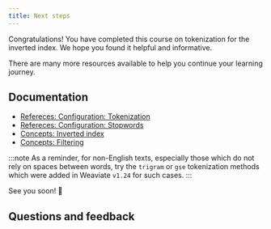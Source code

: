```yaml
---
title: Next steps
---
```


Congratulations! You have completed this course on tokenization for the inverted index. We hope you found it helpful and informative.

There are many more resources available to help you continue your learning journey.

## Documentation

- [Refereces: Configuration: Tokenization](/developers/weaviate/config-refs/schema/index.md#tokenization)
- [Refereces: Configuration: Stopwords](/developers/weaviate/config-refs/schema/index.md#invertedindexconfig--stopwords-stopword-lists)
- [Concepts: Inverted index](/developers/weaviate/concepts/indexing/inverted-indexes)
- [Concepts: Filtering](/developers/weaviate/concepts/prefiltering.md)

:::note
As a reminder, for non-English texts, especially those which do not rely on spaces between words, try the `trigram` or `gse` tokenization methods which were added in Weaviate `v1.24` for such cases.
:::


<CTASocials />

See you soon! 👋

## Questions and feedback


<DocsFeedback/>
